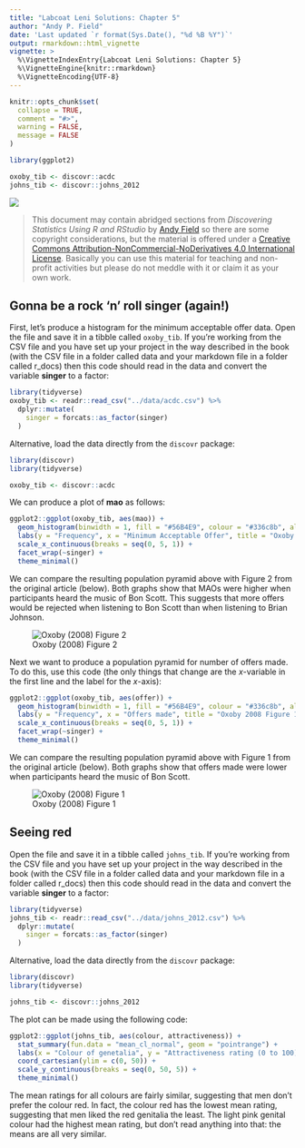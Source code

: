```yaml
---
title: "Labcoat Leni Solutions: Chapter 5"
author: "Andy P. Field"
date: 'Last updated `r format(Sys.Date(), "%d %B %Y")`'
output: rmarkdown::html_vignette
vignette: >
  %\VignetteIndexEntry{Labcoat Leni Solutions: Chapter 5}
  %\VignetteEngine{knitr::rmarkdown}
  %\VignetteEncoding{UTF-8}
---
```


```r
knitr::opts_chunk$set(
  collapse = TRUE,
  comment = "#>",
  warning = FALSE,
  message = FALSE
)

library(ggplot2)
```

```r
oxoby_tib <- discovr::acdc
johns_tib <- discovr::johns_2012
```
![](images/leni_banner.png)

> This document may contain abridged sections from *Discovering Statistics Using R and RStudio* by [Andy Field](https://www.discoveringstatistics.com/) so there are some copyright considerations, but the material is offered under a [Creative Commons Attribution-NonCommercial-NoDerivatives 4.0 International License](http://creativecommons.org/licenses/by-nc-nd/4.0/). Basically you can use this material for teaching and non-profit activities but please do not meddle with it or claim it as your own work.

## Gonna be a rock ‘n’ roll singer (again!)

First, let's produce a histogram for the minimum acceptable offer data. Open the file and save it in a tibble called `oxoby_tib`. If you're working from the CSV file and you have set up your project in the way described in the book (with the CSV file in a folder called data and your markdown file in a folder called r_docs) then this code should read in the data and convert the variable **singer** to a factor:

```r
library(tidyverse)
oxoby_tib <- readr::read_csv("../data/acdc.csv") %>% 
  dplyr::mutate(
    singer = forcats::as_factor(singer)
  )
```

Alternative, load the data directly from the `discovr` package:

```r
library(discovr)
library(tidyverse)

oxoby_tib <- discovr::acdc
```

We can produce a plot of **mao** as follows:

```r
ggplot2::ggplot(oxoby_tib, aes(mao)) +
  geom_histogram(binwidth = 1, fill = "#56B4E9", colour = "#336c8b", alpha = 0.2) +
  labs(y = "Frequency", x = "Minimum Acceptable Offer", title = "Oxoby 2008 Figure 1 data") +
  scale_x_continuous(breaks = seq(0, 5, 1)) +
  facet_wrap(~singer) +
  theme_minimal()
```

We can compare the resulting population pyramid above with Figure 2 from the original article (below). Both graphs show that MAOs were higher when participants heard the music of Bon Scott. This suggests that more offers would be rejected when listening to Bon Scott than when listening to Brian Johnson.

![Oxoby (2008) Figure 2](images/ds_c05_leni_fig_01.png)

Next we want to produce a population pyramid for number of offers made. To do this, use this code (the only things that change are the *x*-variable in the first line and the label for the *x*-axis):

```r
ggplot2::ggplot(oxoby_tib, aes(offer)) +
  geom_histogram(binwidth = 1, fill = "#56B4E9", colour = "#336c8b", alpha = 0.2) +
  labs(y = "Frequency", x = "Offers made", title = "Oxoby 2008 Figure 1 data") +
  scale_x_continuous(breaks = seq(0, 5, 1)) +
  facet_wrap(~singer) +
  theme_minimal()
```

We can compare the resulting population pyramid above with Figure 1 from the original article (below). Both graphs show that offers made were lower when participants heard the music of Bon Scott.

![Oxoby (2008) Figure 1](images/ds_c05_leni_fig_02.png)

## Seeing red

Open the file and save it in a tibble called `johns_tib`. If you're working from the CSV file and you have set up your project in the way described in the book (with the CSV file in a folder called data and your markdown file in a folder called r_docs) then this code should read in the data and convert the variable **singer** to a factor:

```r
library(tidyverse)
johns_tib <- readr::read_csv("../data/johns_2012.csv") %>% 
  dplyr::mutate(
    singer = forcats::as_factor(singer)
  )
```

Alternative, load the data directly from the `discovr` package:

```r
library(discovr)
library(tidyverse)

johns_tib <- discovr::johns_2012
```

The plot can be made using the following code:

```r
ggplot2::ggplot(johns_tib, aes(colour, attractiveness)) +
  stat_summary(fun.data = "mean_cl_normal", geom = "pointrange") +
  labs(x = "Colour of genetalia", y = "Attractiveness rating (0 to 100)") +
  coord_cartesian(ylim = c(0, 50)) +
  scale_y_continuous(breaks = seq(0, 50, 5)) +
  theme_minimal()
```

The mean ratings for all colours are fairly similar, suggesting that men don't prefer the colour red. In fact, the colour red has the lowest mean rating, suggesting that men liked the red genitalia the least. The light pink genital colour had the highest mean rating, but don't read anything into that: the means are all very similar.